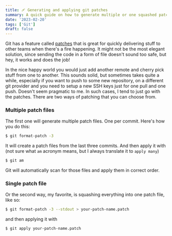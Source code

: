 ```yaml
---
title: 🩹 Generating and applying git patches
summary: A quick guide on how to generate multiple or one squashed patch/patches and apply it/them.
date: '2023-02-20'
tags: ['Git']
draft: false
---
```


Git has a feature called [patches](https://git-scm.com/book/id/v2/Appendix-C%3A-Git-Commands-Patching) that is great for quickly delivering stuff to other teams when there's a fire happening.
It might not be the most elegant solution, since sending the code in a form of file doesn't sound too safe, but hey, it works and does the job!

In the nice happy world you would just add another remote and cherry pick stuff from one to another.
This sounds solid, but sometimes takes quite a while, especially if you want to push to some new repository, on a different git provider and you need to setup a new SSH keys just for one pull and one push.
Doesn't seem pragmatic to me. In such cases, I tend to just go with the patches. There are two ways of patching that you can choose from.

### Multiple patch files

The first one will generate multiple patch files. One per commit. Here's how you do this:

```bash
$ git format-patch -3
```

It will create a patch files from the last three commits. And then apply it with (not sure what `am` acronym means, but I always translate it to `apply many`)

```bash
$ git am
```

Git will automatically scan for those files and apply them in correct order.

### Single patch file

Or the second way, my favorite, is squashing everything into one patch file, like so:

```bash
$ git format-patch -3 --stdout > your-patch-name.patch
```

and then applying it with

```bash
$ git apply your-patch-name.patch
```
